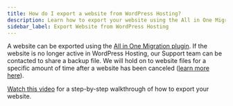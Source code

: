```yaml
---
title: How do I export a website from WordPress Hosting?
description: Learn how to export your website using the All in One Migration plugin or by contacting Support for a backup file.
sidebar_label: Export Website from WordPress Hosting
---
```


A website can be exported using the [All in One Migration plugin](https://en-ca.wordpress.org/plugins/all-in-one-wp-migration/). If the website is no longer active in WordPress Hosting, our Support team can be contacted to share a backup file. We will hold on to website files for a specific amount of time after a website has been canceled ([learn more here](/vendasta-products/applications-marketplace/website-pro/what-happens-to-my-website-when-i-cancel-website-pro)).

[Watch this video](https://www.youtube.com/watch?v=BpWxCeUWBOk) for a step-by-step walkthrough of how to export your website.